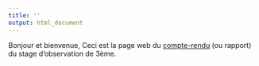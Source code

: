 ```yaml
---
title: ''
output: html_document
---
```

Bonjour et bienvenue, Ceci est la page web du [compte-rendu](rapport.pdf) (ou rapport) du stage d'observation de 3ème.
